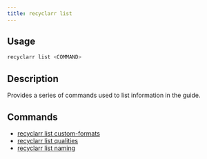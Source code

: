 ```yaml
---
title: recyclarr list
---
```


## Usage

```js
recyclarr list <COMMAND>
```

## Description

Provides a series of commands used to list information in the guide.

## Commands

- [recyclarr list custom-formats](list-custom-formats.md)
- [recyclarr list qualities](list-qualities.md)
- [recyclarr list naming](list-naming.md)
